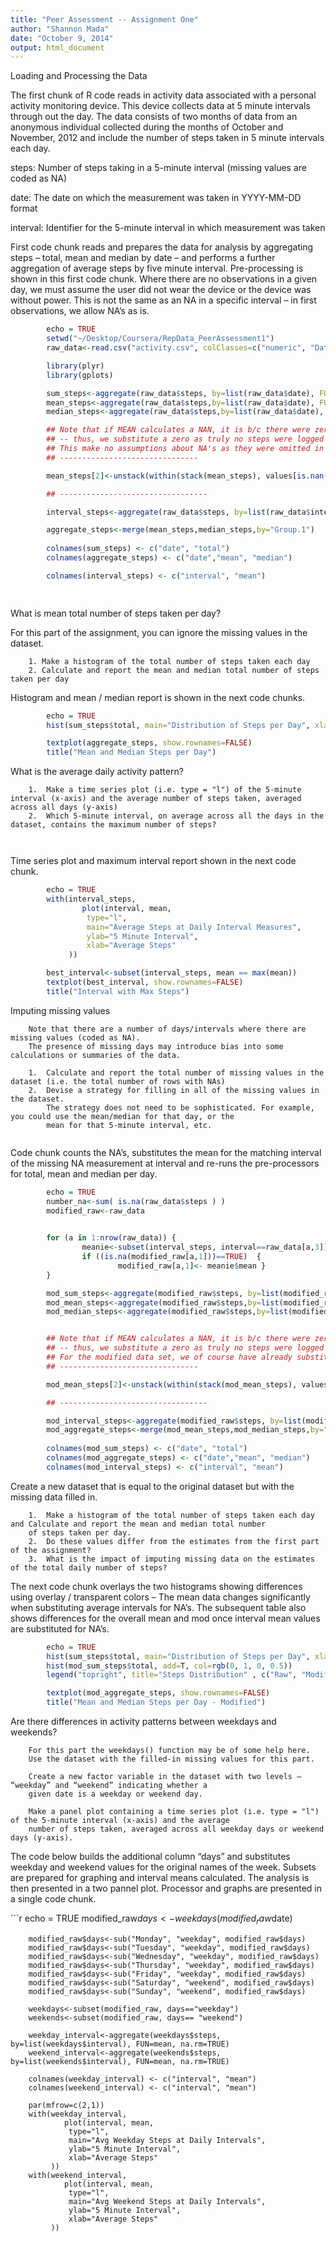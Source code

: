 ```yaml
---
title: "Peer Assessment -- Assignment One"
author: "Shannon Mada"
date: "October 9, 2014"
output: html_document
---
```


Loading and Processing the Data


The first chunk of R code reads in activity data associated with a personal activity monitoring device. This device collects data at 5 minute intervals through out the day. The data consists of two months of data from an anonymous individual collected during the months of October and November, 2012 and include the number of steps taken in 5 minute intervals each day. 

steps: Number of steps taking in a 5-minute interval (missing values are coded as NA)

date: The date on which the measurement was taken in YYYY-MM-DD format

interval: Identifier for the 5-minute interval in which measurement was taken


First code chunk reads and prepares the data for analysis by aggregating steps -- total, mean and median by date -- and performs a further aggregation of average steps by five minute interval.  Pre-processing is shown in this first code chunk.   Where there are no observations in a given day, we  must assume the user did not wear the device or the device was without power.  This is not the same as an NA in a specific interval -- in first observations, we allow NA's as is.

```r
        echo = TRUE
        setwd("~/Desktop/Coursera/RepData_PeerAssessment1")
        raw_data<-read.csv("activity.csv", colClasses=c("numeric", "Date", "numeric"))

        library(plyr)
        library(gplots)

        sum_steps<-aggregate(raw_data$steps, by=list(raw_data$date), FUN=sum, na.rm=TRUE)
        mean_steps<-aggregate(raw_data$steps,by=list(raw_data$date), FUN=mean, na.rm=TRUE)
        median_steps<-aggregate(raw_data$steps,by=list(raw_data$date), FUN=median, na.rm=TRUE)

        ## Note that if MEAN calculates a NAN, it is b/c there were zero observations for the day
        ## -- thus, we substitute a zero as truly no steps were logged
        ## This make no assumptions about NA's as they were omitted in the calculations above versus alternative assumptions
        ## -------------------------------

        mean_steps[2]<-unstack(within(stack(mean_steps), values[is.nan(values)] <- 0))

        ## ---------------------------------

        interval_steps<-aggregate(raw_data$steps, by=list(raw_data$interval), FUN=mean, na.rm=TRUE)

        aggregate_steps<-merge(mean_steps,median_steps,by="Group.1")
                               
        colnames(sum_steps) <- c("date", "total")                      
        colnames(aggregate_steps) <- c("date","mean", "median")

        colnames(interval_steps) <- c("interval", "mean")

  
```


What is mean total number of steps taken per day?

For this part of the assignment, you can ignore the missing values in the dataset.

        1. Make a histogram of the total number of steps taken each day
        2. Calculate and report the mean and median total number of steps taken per day

Histogram and mean / median report is shown in the next code chunks.

```r

        echo = TRUE
        hist(sum_steps$total, main="Distribution of Steps per Day", xlab="Steps", col="red")

```

```r

        textplot(aggregate_steps, show.rownames=FALSE)
        title("Mean and Median Steps per Day")
```


What is the average daily activity pattern?

        1.  Make a time series plot (i.e. type = "l") of the 5-minute interval (x-axis) and the average number of steps taken, averaged across all days (y-axis)
        2.  Which 5-minute interval, on average across all the days in the dataset, contains the maximum number of steps?
        
        
Time series plot and maximum interval report shown in the next code chunk.        

```r

        echo = TRUE
        with(interval_steps,
                plot(interval, mean, 
                 type="l", 
                 main="Average Steps at Daily Interval Measures",
                 ylab="5 Minute Interval",
                 xlab="Average Steps"
             ))
```

``` r

        best_interval<-subset(interval_steps, mean == max(mean))
        textplot(best_interval, show.rownames=FALSE)
        title("Interval with Max Steps")

```


Imputing missing values

        Note that there are a number of days/intervals where there are missing values (coded as NA). 
        The presence of missing days may introduce bias into some calculations or summaries of the data.

        1.  Calculate and report the total number of missing values in the dataset (i.e. the total number of rows with NAs)
        2.  Devise a strategy for filling in all of the missing values in the dataset. 
            The strategy does not need to be sophisticated. For example, you could use the mean/median for that day, or the 
            mean for that 5-minute interval, etc.
            
Code chunk counts the NA's, substitutes the mean for the matching interval of the missing NA measurement at interval and re-runs the pre-processors for total, mean and median per day.

```r

        echo = TRUE
        number_na<-sum( is.na(raw_data$steps ) ) 
        modified_raw<-raw_data                                           ## new data frame for storing the modified data
      

        for (a in 1:nrow(raw_data)) {
                meanie<-subset(interval_steps, interval==raw_data[a,3])  ## load pre-calculated mean steps for matching interval
                if ((is.na(modified_raw[a,1]))==TRUE)  {                 ## replace the NA with the mean selected above 
                        modified_raw[a,1]<- meanie$mean }
        }

        mod_sum_steps<-aggregate(modified_raw$steps, by=list(modified_raw$date), FUN=sum, na.rm=TRUE)
        mod_mean_steps<-aggregate(modified_raw$steps,by=list(modified_raw$date), FUN=mean, na.rm=TRUE)
        mod_median_steps<-aggregate(modified_raw$steps,by=list(modified_raw$date), FUN=median, na.rm=TRUE)


        ## Note that if MEAN calculates a NAN, it is b/c there were zero observations for the day 
        ## -- thus, we substitute a zero as truly no steps were logged
        ## For the modified data set, we of course have already substituted MEAN for NA's.
        ## -------------------------------

        mod_mean_steps[2]<-unstack(within(stack(mod_mean_steps), values[is.nan(values)] <- 0))

        ## ---------------------------------

        mod_interval_steps<-aggregate(modified_raw$steps, by=list(modified_raw$interval), FUN=mean, na.rm=TRUE)
        mod_aggregate_steps<-merge(mod_mean_steps,mod_median_steps,by="Group.1")
                               
        colnames(mod_sum_steps) <- c("date", "total")                      
        colnames(mod_aggregate_steps) <- c("date","mean", "median")
        colnames(mod_interval_steps) <- c("interval", "mean")


```


Create a new dataset that is equal to the original dataset but with the missing data filled in.

        1.  Make a histogram of the total number of steps taken each day and Calculate and report the mean and median total number 
        of steps taken per day. 
        2.  Do these values differ from the estimates from the first part of the assignment? 
        3.  What is the impact of imputing missing data on the estimates of the total daily number of steps?

The next code chunk overlays the two histograms showing differences using overlay / transparent colors -- 
The mean data changes significantly when substituting average intervals for NA's.
The subsequent table also shows differences for the overall mean and mod once interval mean values are substituted for NA's.  


```r

        echo = TRUE
        hist(sum_steps$total, main="Distribution of Steps per Day", xlab="Steps", col="red")
        hist(mod_sum_steps$total, add=T, col=rgb(0, 1, 0, 0.5))
        legend("topright", title="Steps Distribution" , c("Raw", "Modified"), fill=c("red", "green"))
```

```r

        textplot(mod_aggregate_steps, show.rownames=FALSE)
        title("Mean and Median Steps per Day - Modified")
```


Are there differences in activity patterns between weekdays and weekends?

        For this part the weekdays() function may be of some help here. 
        Use the dataset with the filled-in missing values for this part.

        Create a new factor variable in the dataset with two levels – “weekday” and “weekend” indicating whether a 
        given date is a weekday or weekend day.

        Make a panel plot containing a time series plot (i.e. type = "l") of the 5-minute interval (x-axis) and the average 
        number of steps taken, averaged across all weekday days or weekend days (y-axis). 

The code below builds the additional column "days" and substitutes weekday and weekend values for the original names of the week.  Subsets are prepared for graphing and interval means calculated.  The analysis is then presented in a two pannel plot.  Processor and graphs are presented in a single code chunk.


```r

        echo = TRUE
        modified_raw$days<-weekdays(modified_raw$date)  

        modified_raw$days<-sub("Monday", "weekday", modified_raw$days)
        modified_raw$days<-sub("Tuesday", "weekday", modified_raw$days)
        modified_raw$days<-sub("Wednesday", "weekday", modified_raw$days)
        modified_raw$days<-sub("Thursday", "weekday", modified_raw$days)
        modified_raw$days<-sub("Friday", "weekday", modified_raw$days)
        modified_raw$days<-sub("Saturday", "weekend", modified_raw$days)
        modified_raw$days<-sub("Sunday", "weekend", modified_raw$days)

        weekdays<-subset(modified_raw, days=="weekday")
        weekends<-subset(modified_raw, days== "weekend")

        weekday_interval<-aggregate(weekdays$steps, by=list(weekdays$interval), FUN=mean, na.rm=TRUE)
        weekend_interval<-aggregate(weekends$steps, by=list(weekends$interval), FUN=mean, na.rm=TRUE)

        colnames(weekday_interval) <- c("interval", "mean")
        colnames(weekend_interval) <- c("interval", "mean")

        par(mfrow=c(2,1))
        with(weekday_interval,
                plot(interval, mean, 
                 type="l", 
                 main="Avg Weekday Steps at Daily Intervals",
                 ylab="5 Minute Interval",
                 xlab="Average Steps"
             ))
        with(weekend_interval,
                plot(interval, mean, 
                 type="l", 
                 main="Avg Weekend Steps at Daily Intervals",
                 ylab="5 Minute Interval",
                 xlab="Average Steps"
             ))